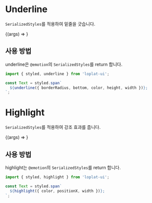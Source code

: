 
<Meta title="core/decorator" />

# Underline

`SerializedStyles`를 적용하여 밑줄을 긋습니다.

<Canvas>
  <Story
    name="underline"
    argTypes={{
      borderRadius: {
        description: '`underline`의 border-radius 입니다.',
        type: 'string',
        ...defaultValue('2px'),
      },
      bottom: {
        description: '`underline`이 요소의 bottom과 떨어져있는 정도입니다.',
        type: 'string',
        ...defaultValue('-8px'),
      },
      color: { description: '`underline`의 색상입니다.', type: 'string', ...defaultValue('#0c8efc') },
      height: { description: '`underline`의 높이입니다.', type: 'string', ...defaultValue('3px') },
      width: {
        description: '`underline`의 너비입니다.',
        type: 'string',
        ...defaultValue('10px'),
      },
    }}
  >
    {(args) => <Underline {...args} />}
  </Story>
</Canvas>

<ArgsTable story="underline" />

## 사용 방법

underline은 `@emotion`의 `SerializedStyles`를 return 합니다.

```js
import { styled, underline } from 'loplat-ui';

const Text = styled.span`
  ${underline({ borderRadius, bottom, color, height, width })};
`;
```

# Highlight

`SerializedStyles`를 적용하여 강조 효과를 줍니다.

<Canvas>
  <Story
    name="highlight"
    argTypes={{
      color: { description: '`highlight`의 색상입니다.', type: 'string', ...defaultValue('#ebf6fe') },
      positionX: { description: '`highlight` 시작점의 X좌표 입니다.', type: 'string', ...defaultValue('50%') },
      width: { description: '`highlight`의 너비입니다.', type: 'string', ...defaultValue('100%') },
    }}
  >
    {(args) => <Highlight {...args} />}
  </Story>
</Canvas>

<ArgsTable story="highlight" />

## 사용 방법

highlight는 `@emotion`의 `SerializedStyles`를 return 합니다.

```js
import { styled, highlight } from 'loplat-ui';

const Text = styled.span`
  ${highlight({ color, positionX, width })};
`;
```
